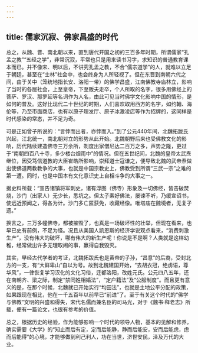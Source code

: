 ```yaml
---
---
---
```

title: 儒家沉寂、佛家昌盛的时代
---




总之，从魏、晋、南北朝以来，直到唐代开国之初的三百多年时期，所谓儒家“孔孟之教”“五经之学”，非常沉寂，平常也只是用来读书习字，求知识的普通教育课本而已。并不像宋、明以后，不讲究孔孟之教，不合“儒宗道学”的人，就难以立足于朝廷，甚至在“士林”社会中，也会终身为人所轻视了。但在东晋到南朝六代之间，由于关中（笼统地指长安、洛阳一带）的佛学昌盛，江南佛教寺庙林立，影响了当时的各层社会，上至皇帝，下至贩夫走卒，个人所取的名字，很多用佛经上的菩萨、罗汉、那罗延等名词作为人名，由此可见当时佛学文化影响中国的情形，是如何的普及。这好比现代二十世纪的时期，人们喜欢取用西方的名字，如约翰、海伦等，乃至市面商店，也有以原子理发厅、原子冰激凌店等作为招牌的，这同样是时代感染的常态，并不足为奇。

可是正如曾子所说的：“言悖而出者，亦悖而入。”到了公元440年间，北魏拓跋氏兴起，江北统一，南北朝对立的形势从此开始。北魏朝野后来也受佛教文化的影响，历代陆续建造佛寺三万余所，剃度出家僧尼达二百万之多，声势之隆，更过于“南朝四百八十寺，多少楼台烟雨中”的情况。但在五世纪间，北魏的皇帝太武焘继位，因受笃信道教的大臣崔皓所影响，崇拜道士寇谦之，便导致北魏的武帝焘做出使佛道两教教争的大事，也就是中国宗教史上，佛教受到所谓“三武一宗”之难的第一遭。同时，也是中国本有文化意识史上自相斗争的大事之一。

据史料所载：“宣告诸镇将军刺史，诸有浮图（佛寺）形象及一切佛经，皆击破焚烧，沙门（出家人）无少长，悉坑之。但太子素好佛法，屡谏不听，乃缓宣诏书，使远近预闻之，得各为计。沙门多亡匿获免，收藏经像。唯塔庙在魏境者，无复孑遗。”

换言之，三万多幢佛寺，都被摧毁了，也真是一场破坏性的壮举，但现在看来，也早已史有前例，不足为怪。况且从美国人凯恩斯的经济学说观点看来，“消费刺激生产”，没有伟大的破坏，哪有伟大的新生产呢！你说是不是啊？人类就是这样幼稚，经常做出许多无理取闹的事，赢得自我毁灭。

其实，早经古代学者的考证，北魏拓跋氏也是黄帝的子孙，“昌意”的后裔，受封北方的一支，有“大鲜卑山”自以为号。故到北魏建国开始，“去胡衣冠，绝虏语，尊华风”，一律恢复学习汉化的文化习俗，迁都洛阳，改姓元氏。公元四八五年，还在南朝齐、梁之际，制定“禁同姓相婚法”，“定户籍法”及“公服制度”。而且更有意义的是，在那个时候，北魏就已开始实行“均田法”，也就是土地公平分配的政策，如果跟现在相比，他在一千五百年以前早已“前进”了。至于有关这个时代的“佛学与佛教”文明的兴盛和得失，宋代名儒而兼名臣的司马光，对于《魏书·释老志》所载，便有一篇论文，也很有参考的价值。

总之，根据历史的经验，作为能够影响一个时代的领导人物，基本的见解和修养，确实需要《大学》的“知止而后有定，定而后能静，静而后能安，安而后能虑，虑而后能得”的心境，才能够做到利己利人，功在当世，济世安民，泽及万代的大业。